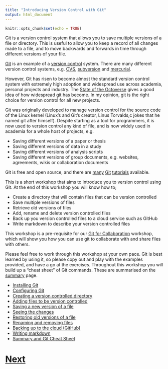 ```yaml
---
title: "Introducing Version Control with Git"
output: html_document
---
```


```r
knitr::opts_chunk$set(echo = TRUE)
```

Git is a version control system that allows you to save multiple versions of a file or directory. This is useful to allow you to keep a record of all changes made to a file, and to move backwards and forwards in time through different versions of your file.

[Git](https://en.wikipedia.org/wiki/Git_(software)) is an example of a 
[version control](https://en.wikipedia.org/wiki/Version_control) system. 
There are many different version control systems, e.g. [CVS](https://en.wikipedia.org/wiki/Concurrent_Versions_System), 
[subversion](https://en.wikipedia.org/wiki/Apache_Subversion) and 
[mercurial](https://en.wikipedia.org/wiki/Mercurial).

However, Git has risen to become almost the standard version control system with extremely high adoption and widespread use across academia, personal projects and industry. The [State of the Octoverse](https://octoverse.github.com) gives a good idea of how widespread git has become. In my opinion, git is the right
choice for version control for all new projects.

Git was originally developed to manage version control for the source code of the Linux kernel
(Linux's and Git's creator, Linus Torvalds,c jokes that he named git after himself). Despite starting as a tool
for programmers, it is now used to version control any kind of file, and is now widely used in academia
for a whole host of projects, e.g.

* Saving different versions of a paper or thesis
* Saving different versions of data in a study
* Saving different versions of analysis scripts
* Saving different versions of group documents, e.g. websites, agreements, wikis or collaboration documents

Git is free and open source, and there are [many](http://git-scm.com/docs/gittutorial) 
[Git](http://rogerdudler.github.io/git-guide/) [tutorials](http://www.vogella.com/tutorials/Git/article.html) available.

This is a short workshop that aims to introduce you to version control using Git. At the end of this workshop you will know how to;

* Create a directory that will contain files that can be version controlled
* Save multiple versions of files
* Retrieve old versions of files
* Add, rename and delete version controlled files
* Back up you version controlled files to a cloud service such as GitHub
* Write markdown to describe your version controlled files

This workshop is a pre-requisite for our [Git for Collaboration](https://chryswoods.com/git_collaboration)
workshop, which will show you how you can use git to collaborate with and share files with others.

Please feel free to work through this workshop at your own pace. Git is best learned by using it, so
please copy out and play with the examples provided, and have a go at the exercises. Throughout this
workshop you will build up a "cheat sheet" of Git commands. These are summarised on the 
[summary](summary.html) page.

* [Installing Git](installing.html)
* [Configuring Git](configuring.html)
* [Creating a version controlled directory](directory.html)
* [Adding files to be version controlled](adding.html)
* [Saving a new version of a file](committing.html)
* [Seeing the changes](diffing.html)
* [Restoring old versions of a file](changing.html)
* [Renaming and removing files](renaming.html)
* [Backing up to the cloud (GitHub)](github.html)
* [Writing markdown](markdown.html)
* [Summary and Git Cheat Sheet](sumgmary.html)

# [Next](installing.html)
